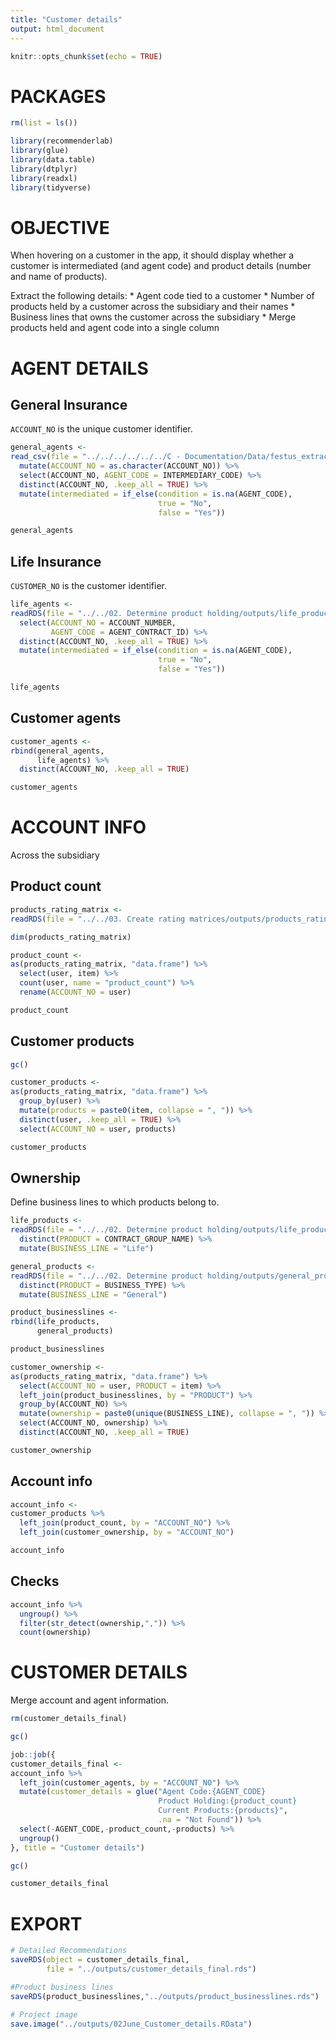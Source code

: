 ```yaml
---
title: "Customer details"
output: html_document
---
```


```r
knitr::opts_chunk$set(echo = TRUE)
```

# PACKAGES

```r
rm(list = ls())

library(recommenderlab)
library(glue)
library(data.table)
library(dtplyr)
library(readxl)
library(tidyverse)
```

# OBJECTIVE

When hovering on a customer in the app, it should display whether a customer is intermediated (and agent code) and product details (number and name of products).

Extract the following details:
* Agent code tied to a customer
* Number of products held by a customer across the subsidiary and their names
* Business lines that owns the customer across the subsidiary
* Merge products held and agent code into a single column

# AGENT DETAILS

## General Insurance

`ACCOUNT_NO` is the unique customer identifier.

```r
general_agents <-
read_csv(file = "../../../../../../C - Documentation/Data/festus_extraction/NG/general/Policy_Header_Non_Life_GI.csv") %>%
  mutate(ACCOUNT_NO = as.character(ACCOUNT_NO)) %>% 
  select(ACCOUNT_NO, AGENT_CODE = INTERMEDIARY_CODE) %>% 
  distinct(ACCOUNT_NO, .keep_all = TRUE) %>% 
  mutate(intermediated = if_else(condition = is.na(AGENT_CODE),
                                 true = "No",
                                 false = "Yes"))

general_agents
```

## Life Insurance

`CUSTOMER_NO` is the customer identifier.

```r
life_agents <-
readRDS(file = "../../02. Determine product holding/outputs/life_products.rds") %>% 
  select(ACCOUNT_NO = ACCOUNT_NUMBER,
         AGENT_CODE = AGENT_CONTRACT_ID) %>% 
  distinct(ACCOUNT_NO, .keep_all = TRUE) %>% 
  mutate(intermediated = if_else(condition = is.na(AGENT_CODE), 
                                 true = "No",
                                 false = "Yes"))

life_agents
```

## Customer agents

```r
customer_agents <-
rbind(general_agents, 
      life_agents) %>% 
  distinct(ACCOUNT_NO, .keep_all = TRUE)

customer_agents
```


# ACCOUNT INFO

Across the subsidiary

## Product count

```r
products_rating_matrix <-
readRDS(file = "../../03. Create rating matrices/outputs/products_rating_matrix.rds")

dim(products_rating_matrix)
```


```r
product_count <-
as(products_rating_matrix, "data.frame") %>% 
  select(user, item) %>% 
  count(user, name = "product_count") %>% 
  rename(ACCOUNT_NO = user)

product_count
```


## Customer products

```r
gc()

customer_products <-
as(products_rating_matrix, "data.frame") %>% 
  group_by(user) %>% 
  mutate(products = paste0(item, collapse = ", ")) %>% 
  distinct(user, .keep_all = TRUE) %>% 
  select(ACCOUNT_NO = user, products)

customer_products
```

## Ownership

Define business lines to which products belong to.

```r
life_products <-
readRDS(file = "../../02. Determine product holding/outputs/life_product_holding.rds") %>% 
  distinct(PRODUCT = CONTRACT_GROUP_NAME) %>% 
  mutate(BUSINESS_LINE = "Life")

general_products <-
readRDS(file = "../../02. Determine product holding/outputs/general_product_holding.rds") %>% 
  distinct(PRODUCT = BUSINESS_TYPE) %>% 
  mutate(BUSINESS_LINE = "General")
```


```r
product_businesslines <-
rbind(life_products,
      general_products)

product_businesslines
```


```r
customer_ownership <-
as(products_rating_matrix, "data.frame") %>% 
  select(ACCOUNT_NO = user, PRODUCT = item) %>% 
  left_join(product_businesslines, by = "PRODUCT") %>% 
  group_by(ACCOUNT_NO) %>% 
  mutate(ownership = paste0(unique(BUSINESS_LINE), collapse = ", ")) %>% 
  select(ACCOUNT_NO, ownership) %>% 
  distinct(ACCOUNT_NO, .keep_all = TRUE)

customer_ownership
```

## Account info

```r
account_info <-
customer_products %>% 
  left_join(product_count, by = "ACCOUNT_NO") %>% 
  left_join(customer_ownership, by = "ACCOUNT_NO")

account_info
```

## Checks

```r
account_info %>% 
  ungroup() %>% 
  filter(str_detect(ownership,",")) %>% 
  count(ownership)
```

# CUSTOMER DETAILS

Merge account and agent information.

```r
rm(customer_details_final)

gc()

job::job({
customer_details_final <-
account_info %>% 
  left_join(customer_agents, by = "ACCOUNT_NO") %>% 
  mutate(customer_details = glue("Agent Code:{AGENT_CODE}
                                 Product Holding:{product_count}
                                 Current Products:{products}", 
                                 .na = "Not Found")) %>% 
  select(-AGENT_CODE,-product_count,-products) %>% 
  ungroup()
}, title = "Customer details")

gc()
```


```r
customer_details_final
```


# EXPORT

```r
# Detailed Recommendations
saveRDS(object = customer_details_final, 
        file = "../outputs/customer_details_final.rds")

#Product business lines
saveRDS(product_businesslines,"../outputs/product_businesslines.rds")

# Project image
save.image("../outputs/02June_Customer_details.RData")
```



